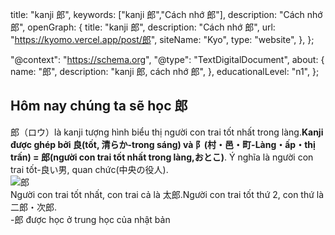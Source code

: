 
  title: "kanji 郎",
  keywords: ["kanji 郎","Cách nhớ 郎"],
  description: "Cách nhớ 郎",
  openGraph: {
    title: "kanji 郎",
    description: "Cách nhớ 郎",
    url: "https://kyomo.vercel.app/post/郎",
    siteName: "Kyo",
    type: "website",
  },
};

  "@context": "https://schema.org",
  "@type": "TextDigitalDocument",
  about: {
    name: "郎",
    description: "kanji 郎, cách nhớ 郎",
  },
  educationalLevel: "n1",
};

##  Hôm nay chúng ta sẽ học 郎

郎（ロウ）là kanji tượng hình biểu thị người con trai tốt nhất trong làng.**Kanji được ghép bởi 良(tốt, 清らか-trong sáng) và 阝(村・邑・町-Làng・ấp・thị trấn) = 郎(người con trai tốt nhất trong làng,おとこ)**. Ý nghĩa là người con trai tốt-良い男, quan chức(中央の役人).   
<Image src={photo_2} alt="郎" />   
Người con trai tốt nhất, con trai cả là 太郎.Người con trai tốt thứ 2, con thứ là 二郎・次郎.   
-郎 được học ở trung học của nhật bản